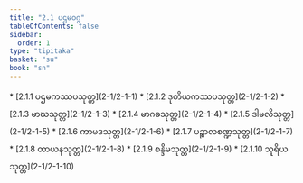 ```yaml
---
title: "2.1 ပဌမဝဂ္ဂ"
tableOfContents: false
sidebar:
  order: 1
type: "tipitaka"
basket: "su"
book: "sn"
---
```



<DynamicBreadcrumb />



<TableOfContents book="sn" section="2.1">
* [2.1.1 ပဌမကဿပသုတ္တ](2-1/2-1-1)
* [2.1.2 ဒုတိယကဿပသုတ္တ](2-1/2-1-2)
* [2.1.3 မာဃသုတ္တ](2-1/2-1-3)
* [2.1.4 မာဂဓသုတ္တ](2-1/2-1-4)
* [2.1.5 ဒါမလိသုတ္တ](2-1/2-1-5)
* [2.1.6 ကာမဒသုတ္တ](2-1/2-1-6)
* [2.1.7 ပဉ္စာလစဏ္ဍသုတ္တ](2-1/2-1-7)
* [2.1.8 တာယနသုတ္တ](2-1/2-1-8)
* [2.1.9 စန္ဒိမသုတ္တ](2-1/2-1-9)
* [2.1.10 သူရိယသုတ္တ](2-1/2-1-10)
</TableOfContents>
